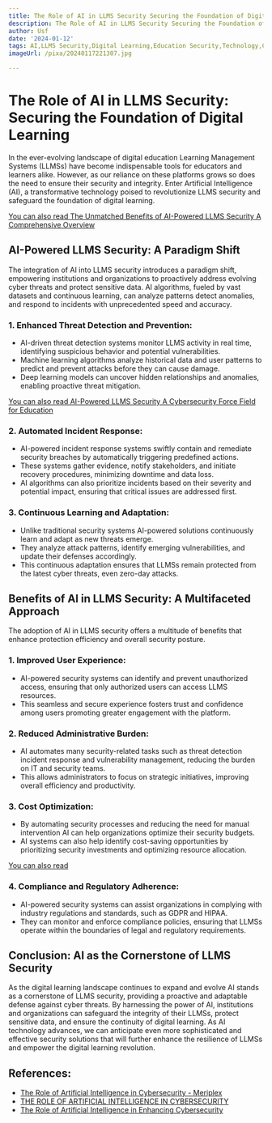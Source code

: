 ```yaml
---
title: The Role of AI in LLMS Security Securing the Foundation of Digital Learning
description: The Role of AI in LLMS Security Securing the Foundation of Digital Learning
author: Usf
date: '2024-01-12'
tags: AI,LLMS Security,Digital Learning,Education Security,Technology,Cybersecurity
imageUrl: /pixa/20240117221307.jpg

---
```

# The Role of AI in  LLMS Security: Securing the Foundation of Digital  Learning

In the ever-evolving landscape of digital education Learning Management Systems (LLMSs) have become indispensable tools for educators and learners alike. However, as our reliance on these platforms grows so does  the need to ensure their security and integrity. Enter Artificial Intelligence  (AI), a transformative technology poised to revolutionize  LLMS  security and safeguard the foundation of digital  learning.

[You can also read The Unmatched Benefits of AI-Powered LLMS Security A  Comprehensive Overview](The%20Unmatched%20Benefits%20of%20AI-Powered%20LLMS%20Security%20A%20Comprehensive%20Overview)


## AI-Powered LLMS Security: A Paradigm Shift

The integration of AI into LLMS security  introduces a paradigm shift, empowering institutions and organizations to proactively  address evolving  cyber threats and protect sensitive data. AI algorithms, fueled  by vast datasets and continuous learning, can analyze patterns detect anomalies, and respond to incidents with unprecedented speed and accuracy.

### 1. Enhanced Threat Detection and Prevention:

-  AI-driven threat detection systems monitor  LLMS activity in  real time, identifying suspicious behavior  and potential vulnerabilities.
- Machine learning algorithms analyze historical data and user patterns to predict and prevent attacks  before  they  can cause damage.
- Deep learning models can uncover hidden relationships and anomalies,  enabling proactive threat  mitigation.

[You can also read AI-Powered LLMS Security A  Cybersecurity Force Field for Education](AI-Powered%20LLMS%20Security%20A%20Cybersecurity%20Force%20Field%20for%20Education)


### 2. Automated Incident Response:

- AI-powered incident response systems swiftly contain and remediate security breaches by automatically triggering predefined actions.
- These systems gather evidence, notify stakeholders, and initiate recovery procedures, minimizing downtime and data loss.
- AI algorithms can also prioritize  incidents based on their severity and potential impact, ensuring that critical issues are addressed first.

### 3. Continuous Learning and Adaptation:

- Unlike traditional security  systems AI-powered solutions continuously learn and  adapt  as new  threats emerge.
- They  analyze attack patterns, identify emerging vulnerabilities, and update their defenses accordingly.
- This continuous adaptation ensures  that LLMSs remain protected from the latest cyber  threats,  even zero-day attacks.

## Benefits of AI in LLMS Security: A Multifaceted Approach

The adoption of AI  in LLMS security  offers a multitude of benefits that enhance protection efficiency and overall security posture.

### 1. Improved User  Experience:

-  AI-powered security systems can identify and prevent  unauthorized  access, ensuring that only authorized users can access LLMS resources.
- This seamless and secure  experience fosters trust and confidence among users promoting greater engagement with the platform.

### 2. Reduced Administrative Burden:

- AI automates many security-related tasks such as threat detection incident response and vulnerability management, reducing the burden  on IT and security teams.
- This allows administrators to focus on strategic initiatives, improving overall efficiency and  productivity.

### 3.  Cost Optimization:

- By automating security processes and  reducing the need for manual intervention  AI can help organizations optimize their security budgets.
- AI systems can also help identify cost-saving opportunities  by prioritizing security  investments  and optimizing resource allocation.

[You  can  also read ]()


### 4. Compliance and Regulatory Adherence:

-  AI-powered security systems can assist organizations in complying with industry  regulations and standards, such as GDPR and HIPAA.
- They  can monitor and  enforce  compliance policies, ensuring  that LLMSs operate within the boundaries of legal and regulatory requirements.

## Conclusion: AI as the Cornerstone of LLMS Security

As the digital learning landscape continues to expand and evolve AI stands as a cornerstone of LLMS security,  providing a proactive and adaptable defense  against cyber threats. By harnessing the power of AI, institutions and organizations  can safeguard the integrity of their LLMSs, protect sensitive data, and ensure the continuity of digital learning. As AI technology advances, we can  anticipate even more sophisticated and effective security solutions that will further enhance the resilience of LLMSs and empower the digital learning revolution.

## References:
- [The Role of Artificial Intelligence in Cybersecurity - Meriplex](https://meriplex.com/the-role-of-artificial-intelligence-in-cybersecurity/)
- [THE ROLE OF ARTIFICIAL INTELLIGENCE IN CYBERSECURITY](https://www.linkedin.com/pulse/role-artificial-intelligence-cybersecurity-enhancing-threat)
- [The Role of Artificial Intelligence in Enhancing Cybersecurity](https://www.linkedin.com/pulse/role-artificial-intelligence-enhancing-cybersecurity-techcorlab)
